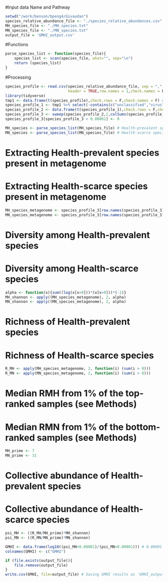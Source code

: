 #Input data Name and Pathway
```r
setwd("/work/benson/bpeng4/Givaudan")
species_relative_abundance_file <- "./species_relative_abundances.csv"
MH_species_file <- "./MH_species.txt"
MN_species_file <- "./MN_species.txt"
output_file = 'GMHI_output.csv'
```
#Functions
```r
parse_species_list <- function(species_file){
	species_list <- scan(species_file, what="", sep="\n")
	return (species_list)
}
```
#Processing
```r
species_profile <- read.csv(species_relative_abundance_file, sep = ",",
							header = TRUE,row.names = 1,check.names = F) 
library(tidyverse)
tmp1 <- data.frame(t(species_profile),check.rows = F,check.names = F) # transposing data matrix
species_profile_1 <- tmp1 %>% select(-contains(c("unclassified","virus")))
species_profile_2 <- data.frame(t(species_profile_1),check.rows = F,check.names = F)
species_profile_3 <- sweep(species_profile_2,2,colSums(species_profile_2),`/`)
species_profile_3[species_profile_3 < 0.00001] <- 0

MH_species <- parse_species_list(MH_species_file) # Health-prevalent species (7 in total)
MN_species <- parse_species_list(MN_species_file) # Health-scarce species (43 in total)
```
# Extracting Health-prevalent species present in metagenome
# Extracting Health-scarce species present in metagenome
```r
MH_species_metagenome <- species_profile_3[row.names(species_profile_3) %in% MH_species, ]
MN_species_metagenome <- species_profile_3[row.names(species_profile_3) %in% MN_species, ]
```

# Diversity among Health-prevalent species
# Diversity among Health-scarce species
```r
alpha <- function(x){sum((log(x[x>0]))*(x[x>0]))*(-1)}
MH_shannon <- apply((MH_species_metagenome), 2, alpha) 
MN_shannon <- apply((MN_species_metagenome), 2, alpha) 
```


# Richness of Health-prevalent species
# Richness of Health-scarce species
```r
R_MH <- apply(MH_species_metagenome, 2, function(i) (sum(i > 0))) 
R_MN <- apply(MN_species_metagenome, 2, function(i) (sum(i > 0)))
```

# Median RMH from 1% of the top-ranked samples (see Methods)
# Median RMN from 1% of the bottom-ranked samples (see Methods)
```r
MH_prime <- 7
MN_prime <- 31
```

# Collective abundance of Health-prevalent species
# Collective abundance of Health-scarce species
```r
psi_MH <- ((R_MH/MH_prime)*MH_shannon) 
psi_MN <- ((R_MN/MN_prime)*MN_shannon)

GMHI <- data.frame(log10((psi_MH+0.00001)/(psi_MN+0.00001))) # 0.00001 added to avoid having the denominator as 0
colnames(GMHI) <- c("GMHI")

if (file.exists(output_file)){
	file.remove(output_file)
}
write.csv(GMHI, file=output_file) # Saving GMHI results as 'GMHI_output.csv'. User should change the path to the appropriate directory.
```























